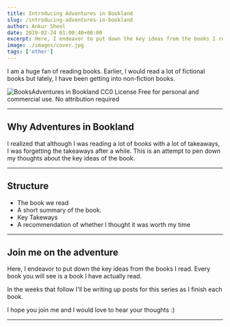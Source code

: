 ```yaml
---
title: Introducing Adventures in Bookland
slug: /introducing-adventures-in-bookland
author: Ankur Sheel
date: 2019-02-24 01:00:40+00:00
excerpt: Here, I endeavor to put down the key ideas from the books I read.  I hope you join me and I would love to hear your thoughts :)
image: ./images/cover.jpg
tags: ['other']
---
```


I am a huge fan of reading books. Earlier, I would read a lot of fictional books but lately, I have been getting into non-fiction books.

![Books](./images/cover.jpg)Adventures in Bookland
CC0 License Free for personal and commercial use. No attribution required

---

## Why Adventures in Bookland

I realized that although I was reading a lot of books with a lot of takeaways, I was forgetting the takeaways after a while. This is an attempt to pen down my thoughts about the key ideas of the book.

---

## Structure

-   The book we read
-   A short summary of the book.
-   Key Takeways
-   A recommendation of whether I thought it was worth my time

---

## Join me on the adventure

Here, I endeavor to put down the key ideas from the books I read. Every book you will see is a book I have actually read.

In the weeks that follow I'll be writing up posts for this series as I finish each book.

I hope you join me and I would love to hear your thoughts :)

---
